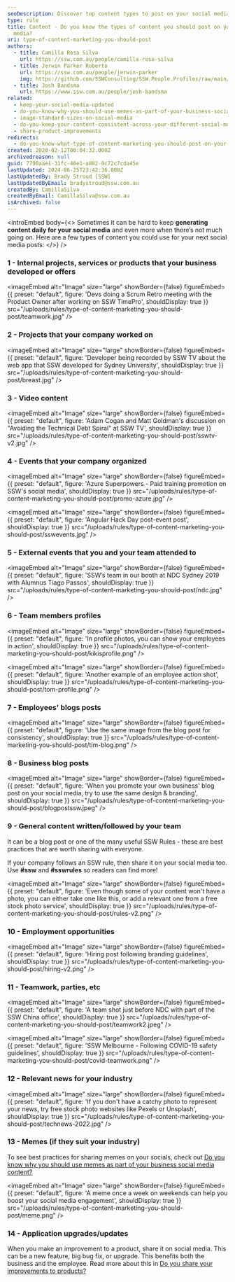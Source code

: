 ```yaml
---
seoDescription: Discover top content types to post on your social media for effective marketing strategies
type: rule
title: Content - Do you know the types of content you should post on your social
  media?
uri: type-of-content-marketing-you-should-post
authors:
  - title: Camilla Rosa Silva
    url: https://ssw.com.au/people/camilla-rosa-silva
  - title: Jerwin Parker Roberto
    url: https://ssw.com.au/people/jerwin-parker
    img: https://github.com/SSWConsulting/SSW.People.Profiles/raw/main/Jerwin-Parker/Images/Jerwin-Parker-Profile.jpg
  - title: Josh Bandsma
    url: https://www.ssw.com.au/people/josh-bandsma
related:
  - keep-your-social-media-updated
  - do-you-know-why-you-should-use-memes-as-part-of-your-business-social-media-content
  - image-standard-sizes-on-social-media
  - do-you-keep-your-content-consistent-across-your-different-social-media-platforms
  - share-product-improvements
redirects:
  - do-you-know-what-type-of-content-marketing-you-should-post-on-your-socials
created: 2020-02-12T00:04:32.000Z
archivedreason: null
guid: 7790aae1-31fc-48e1-a882-9c72c7cda45e
lastUpdated: 2024-06-25T23:42:36.000Z
lastUpdatedBy: Brady Stroud [SSW]
lastUpdatedByEmail: bradystroud@ssw.com.au
createdBy: CamillaSilva
createdByEmail: CamillaSilva@ssw.com.au
isArchived: false
---
```


<introEmbed
  body={<>
Sometimes it can be hard to keep **generating content daily for your social media** and even more when there’s not much going on. Here are a few types of content you could use for your next social media posts:
  </>}
/>
### 1 - Internal projects, services or products that your business developed or offers


<imageEmbed
  alt="Image"
  size="large"
  showBorder={false}
  figureEmbed={{
    preset: "default",
    figure: 'Devs doing a Scrum Retro meeting with the Product Owner after working on SSW TimePro',
    shouldDisplay: true
  }}
  src="/uploads/rules/type-of-content-marketing-you-should-post/teamwork.jpg"
/>

### 2 - Projects that your company worked on


<imageEmbed
  alt="Image"
  size="large"
  showBorder={false}
  figureEmbed={{
    preset: "default",
    figure: 'Developer being recorded by SSW TV about the web app that SSW developed for Sydney University',
    shouldDisplay: true
  }}
  src="/uploads/rules/type-of-content-marketing-you-should-post/breast.jpg"
/>

### 3 - Video content


<imageEmbed
  alt="Image"
  size="large"
  showBorder={false}
  figureEmbed={{
    preset: "default",
    figure: 'Adam Cogan and Matt Goldman\'s discussion on "Avoiding the Technical Debt Spiral" at SSW TV',
    shouldDisplay: true
  }}
  src="/uploads/rules/type-of-content-marketing-you-should-post/sswtv-v2.jpg"
/>

### 4 - Events that your company organized


<imageEmbed
  alt="Image"
  size="large"
  showBorder={false}
  figureEmbed={{
    preset: "default",
    figure: 'Azure Superpowers - Paid training promotion on SSW\'s social media',
    shouldDisplay: true
  }}
  src="/uploads/rules/type-of-content-marketing-you-should-post/promo-azure.jpg"
/>


<imageEmbed
  alt="Image"
  size="large"
  showBorder={false}
  figureEmbed={{
    preset: "default",
    figure: 'Angular Hack Day post-event post',
    shouldDisplay: true
  }}
  src="/uploads/rules/type-of-content-marketing-you-should-post/sswevents.jpg"
/>

### 5 - External events that you and your team attended to


<imageEmbed
  alt="Image"
  size="large"
  showBorder={false}
  figureEmbed={{
    preset: "default",
    figure: 'SSW’s team in our booth at NDC Sydney 2019 with Alumnus Tiago Passos',
    shouldDisplay: true
  }}
  src="/uploads/rules/type-of-content-marketing-you-should-post/ndc.jpg"
/>

### 6 - Team members profiles


<imageEmbed
  alt="Image"
  size="large"
  showBorder={false}
  figureEmbed={{
    preset: "default",
    figure: 'In profile photos, you can show your employees in action',
    shouldDisplay: true
  }}
  src="/uploads/rules/type-of-content-marketing-you-should-post/kikisprofile.png"
/>


<imageEmbed
  alt="Image"
  size="large"
  showBorder={false}
  figureEmbed={{
    preset: "default",
    figure: 'Another example of an employee action shot',
    shouldDisplay: true
  }}
  src="/uploads/rules/type-of-content-marketing-you-should-post/tom-profile.png"
/>

### 7 - Employees' blogs posts


<imageEmbed
  alt="Image"
  size="large"
  showBorder={false}
  figureEmbed={{
    preset: "default",
    figure: 'Use the same image from the blog post for consistency',
    shouldDisplay: true
  }}
  src="/uploads/rules/type-of-content-marketing-you-should-post/tim-blog.png"
/>

### 8 - Business blog posts


<imageEmbed
  alt="Image"
  size="large"
  showBorder={false}
  figureEmbed={{
    preset: "default",
    figure: 'When you promote your own business\' blog post on your social media, try to use the same design & branding',
    shouldDisplay: true
  }}
  src="/uploads/rules/type-of-content-marketing-you-should-post/blogpostssw.jpeg"
/>

### 9 - General content written/followed by your team

It can be a blog post or one of the many useful SSW Rules - these are best practices that are worth sharing with everyone.

If your company follows an SSW rule, then share it on your social media too. Use **\#ssw** and **\#sswrules** so readers can find more!


<imageEmbed
  alt="Image"
  size="large"
  showBorder={false}
  figureEmbed={{
    preset: "default",
    figure: 'Even though some of your content won\'t have a photo, you can either take one like this, or add a relevant one from a free stock photo service',
    shouldDisplay: true
  }}
  src="/uploads/rules/type-of-content-marketing-you-should-post/rules-v2.png"
/>

### 10 - Employment opportunities


<imageEmbed
  alt="Image"
  size="large"
  showBorder={false}
  figureEmbed={{
    preset: "default",
    figure: 'Hiring post following branding guidelines',
    shouldDisplay: true
  }}
  src="/uploads/rules/type-of-content-marketing-you-should-post/hiring-v2.png"
/>

### 11 - Teamwork, parties, etc


<imageEmbed
  alt="Image"
  size="large"
  showBorder={false}
  figureEmbed={{
    preset: "default",
    figure: 'A team shot just before NDC with part of the SSW China office',
    shouldDisplay: true
  }}
  src="/uploads/rules/type-of-content-marketing-you-should-post/teamwork2.jpeg"
/>


<imageEmbed
  alt="Image"
  size="large"
  showBorder={false}
  figureEmbed={{
    preset: "default",
    figure: 'SSW Melbourne - Following COVID-19 safety guidelines',
    shouldDisplay: true
  }}
  src="/uploads/rules/type-of-content-marketing-you-should-post/covid-teamwork.png"
/>

### 12 - Relevant news for your industry


<imageEmbed
  alt="Image"
  size="large"
  showBorder={false}
  figureEmbed={{
    preset: "default",
    figure: 'If you don\'t have a catchy photo to represent your news, try free stock photo websites like Pexels or Unsplash',
    shouldDisplay: true
  }}
  src="/uploads/rules/type-of-content-marketing-you-should-post/technews-2022.jpg"
/>

### 13 - Memes (if they suit your industry)

To see best practices for sharing memes on your socials, check out [Do you know why you should use memes as part of your business social media content?](/do-you-know-why-you-should-use-memes-as-part-of-your-business-social-media-content)


<imageEmbed
  alt="Image"
  size="large"
  showBorder={false}
  figureEmbed={{
    preset: "default",
    figure: 'A meme once a week on weekends can help you boost your social media engagement',
    shouldDisplay: true
  }}
  src="/uploads/rules/type-of-content-marketing-you-should-post/meme.png"
/>

### 14 - Application upgrades/updates

When you make an improvement to a product, share it on social media. This can be a new feature, big bug fix, or upgrade. This benefits both the business and the employee.
Read more about this in [Do you share your improvements to products?](/share-product-improvements)
